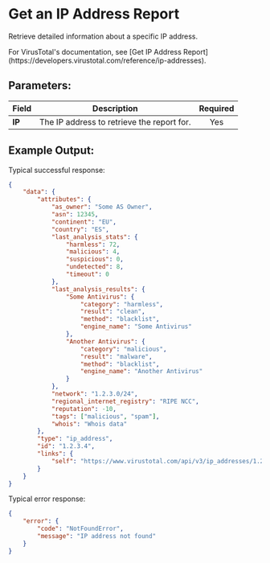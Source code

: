 
# Get an IP Address Report

Retrieve detailed information about a specific IP address.

<Callout type="info">
	For VirusTotal's documentation, see [Get IP Address
	Report](https://developers.virustotal.com/reference/ip-addresses).
</Callout>

## Parameters:

| Field  | Description                                | Required |
| ------ | ------------------------------------------ | :------: |
| **IP** | The IP address to retrieve the report for. |   Yes    |

## Example Output:

Typical successful response:

```json
{
	"data": {
		"attributes": {
			"as_owner": "Some AS Owner",
			"asn": 12345,
			"continent": "EU",
			"country": "ES",
			"last_analysis_stats": {
				"harmless": 72,
				"malicious": 4,
				"suspicious": 0,
				"undetected": 8,
				"timeout": 0
			},
			"last_analysis_results": {
				"Some Antivirus": {
					"category": "harmless",
					"result": "clean",
					"method": "blacklist",
					"engine_name": "Some Antivirus"
				},
				"Another Antivirus": {
					"category": "malicious",
					"result": "malware",
					"method": "blacklist",
					"engine_name": "Another Antivirus"
				}
			},
			"network": "1.2.3.0/24",
			"regional_internet_registry": "RIPE NCC",
			"reputation": -10,
			"tags": ["malicious", "spam"],
			"whois": "Whois data"
		},
		"type": "ip_address",
		"id": "1.2.3.4",
		"links": {
			"self": "https://www.virustotal.com/api/v3/ip_addresses/1.2.3.4"
		}
	}
}
```

Typical error response:

```json
{
	"error": {
		"code": "NotFoundError",
		"message": "IP address not found"
	}
}
```
